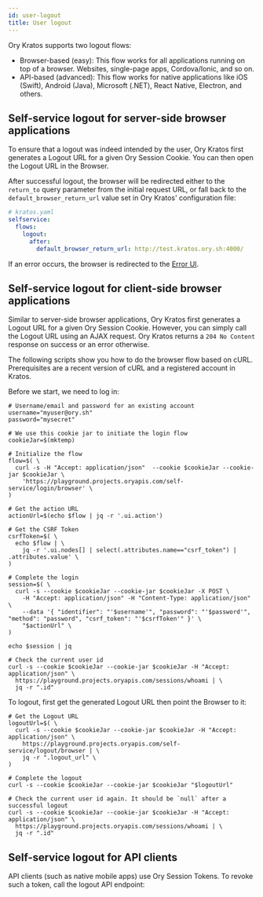 ```yaml
---
id: user-logout
title: User logout
---
```


Ory Kratos supports two logout flows:

- Browser-based (easy): This flow works for all applications running on top of a browser. Websites, single-page apps,
  Cordova/Ionic, and so on.
- API-based (advanced): This flow works for native applications like iOS (Swift), Android (Java), Microsoft (.NET), React Native,
  Electron, and others.


## Self-service logout for server-side browser applications

To ensure that a logout was indeed intended by the user, Ory Kratos first generates a Logout URL for a given Ory Session Cookie.
You can then open the Logout URL in the Browser.


<SelfServiceLogoutBrowserFlow />

After successful logout, the browser will be redirected either to the `return_to` query parameter from the initial request URL, or
fall back to the `default_browser_return_url` value set in Ory Kratos' configuration file:

```yaml
# kratos.yaml
selfservice:
  flows:
    logout:
      after:
        default_browser_return_url: http://test.kratos.ory.sh:4000/
```

<CodeTabs items={browserFlow} />

If an error occurs, the browser is redirected to the [Error UI](./user-facing-errors.md).

## Self-service logout for client-side browser applications

Similar to server-side browser applications, Ory Kratos first generates a Logout URL for a given Ory Session Cookie. However, you
can simply call the Logout URL using an AJAX request. Ory Kratos returns a `204 No Content` response on success or an error
otherwise.


<SelfServiceLogoutSPAFlow />

The following scripts show you how to do the browser flow based on cURL. Prerequisites are a recent version of cURL and a
registered account in Kratos.

Before we start, we need to log in:

```shell
# Username/email and password for an existing account
username="myuser@ory.sh"
password="mysecret"

# We use this cookie jar to initiate the login flow
cookieJar=$(mktemp)

# Initialize the flow
flow=$( \
  curl -s -H "Accept: application/json"  --cookie $cookieJar --cookie-jar $cookieJar \
    'https://playground.projects.oryapis.com/self-service/login/browser' \
)

# Get the action URL
actionUrl=$(echo $flow | jq -r '.ui.action')

# Get the CSRF Token
csrfToken=$( \
  echo $flow | \
    jq -r '.ui.nodes[] | select(.attributes.name=="csrf_token") | .attributes.value' \
)

# Complete the login
session=$( \
  curl -s --cookie $cookieJar --cookie-jar $cookieJar -X POST \
    -H "Accept: application/json" -H "Content-Type: application/json" \
    --data '{ "identifier": "'$username'", "password": "'$password'", "method": "password", "csrf_token": "'$csrfToken'" }' \
    "$actionUrl" \
)

echo $session | jq

# Check the current user id
curl -s --cookie $cookieJar --cookie-jar $cookieJar -H "Accept: application/json" \
  https://playground.projects.oryapis.com/sessions/whoami | \
  jq -r ".id"
```

To logout, first get the generated Logout URL then point the Browser to it:

```shell
# Get the Logout URL
logoutUrl=$( \
  curl -s --cookie $cookieJar --cookie-jar $cookieJar -H "Accept: application/json" \
    https://playground.projects.oryapis.com/self-service/logout/browser | \
    jq -r ".logout_url" \
)

# Complete the logout
curl -s --cookie $cookieJar --cookie-jar $cookieJar "$logoutUrl"

# Check the current user id again. It should be `null` after a successful logout
curl -s --cookie $cookieJar --cookie-jar $cookieJar -H "Accept: application/json" \
  https://playground.projects.oryapis.com/sessions/whoami | \
  jq -r ".id"
```

## Self-service logout for API clients

API clients (such as native mobile apps) use Ory Session Tokens. To revoke such a token, call the logout API endpoint:

<CodeTabs items={apiFlow} />
